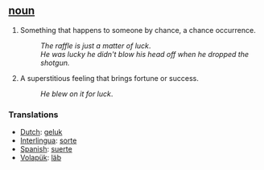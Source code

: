 == [[noun]] ==
#Something that happens to someone by chance, a chance occurrence.
#:''The raffle is just a matter of luck''.
#:''He was lucky he didn't blow his head off when he dropped the shotgun.''
#A superstitious feeling that brings fortune or success.
#:''He blew on it for luck''.

=== Translations ===
*[[Dutch]]: [[geluk]]
*[[Interlingua]]: [[sorte]]
*[[Spanish]]: [[suerte]]
*[[Volapük]]: [[läb]]